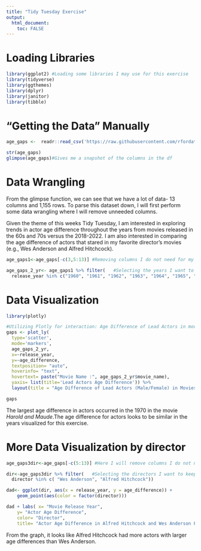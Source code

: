 ```yaml
---
title: "Tidy Tuesday Exercise"
output: 
  html_document:
    toc: FALSE
---
```


# Loading Libraries

```r
library(ggplot2) #Loading some libraries I may use for this exercise
library(tidyverse)
library(ggthemes)
library(dplyr)
library(janitor)
library(tibble)
```

# "Getting the Data" Manually

```r
age_gaps <-  readr::read_csv('https://raw.githubusercontent.com/rfordatascience/tidytuesday/master/data/2023/2023-02-14/age_gaps.csv') #Here I manually read in the csv used for this weeks TidyTuesday

str(age_gaps)
glimpse(age_gaps)#Gives me a snapshot of the columns in the df
```

# Data Wrangling

From the glimpse function, we can see that we have a lot of data- 13 columns and 1,155 rows. To parse this dataset down, I will first perform some data wrangling where I will remove unneeded columns.

Given the theme of this weeks Tidy Tuesday, I am interested in exploring trends in actor age difference throughout the years from movies released in the 60s and 70s versus the 2018-2022. I am also interested in comparing the age difference of actors that stared in my favorite director's movies (e.g., Wes Anderson and Alfred Hitchcock).

```r
age_gaps1<-age_gaps[-c(3,5:13)] #Removing columns I do not need for my specific data visualization [Age Difference in lead actors from 1960-1980 vs. 2018-2022]

age_gaps_2_yr<- age_gaps1 %>% filter(   #Selecting the years I want to keep in my dataset 
  release_year %in% c("1960", "1961", "1962", "1963", "1964", "1965", "1966", "1967", "1968", "1969", "1970","1971","1972","1973","1974", "1975","1976","1977","1978","1979","2018", "2019", "2020", "2021", "2022"))


```

# Data Visualization
```r
library(plotly)

#Utilizing Plotly for interaction: Age Difference of Lead Actors in movies by year between 1960-1979 and post Me too Movement 2018-2022
gaps <- plot_ly(
  type='scatter', 
  mode='markers',
  age_gaps_2_yr, 
  x=~release_year, 
  y=~age_difference,
  textposition= "auto",
  hoverinfo= "text",
  hovertext= paste("Movie Name :", age_gaps_2_yr$movie_name),
  yaxis= list(title='Lead Actors Age Difference')) %>%
  layout(title = "Age Difference of Lead Actors (Male/Female) in Movies from 1960-1970 and 2018-2022", xaxis=list(title= 'Movie Release Year'), yaxis= list(title='Lead Actors Age Difference'))

gaps
```

The largest age difference in actors occurred in the 1970 in the movie *Harold and Maude*.The age difference for actors looks to be similar in the years visualized for this exercise.

# More Data Visualization by director
```r
age_gaps3dir<-age_gaps[-c(5:13)] #Here I will remove columns I do not need

dir<-age_gaps3dir %>% filter(   #Selecting the directors I want to keep in my dataset Hitchcock and Anderson are my two favorite! 
  director %in% c( "Wes Anderson", "Alfred Hitchcock"))

dad<- ggplot(dir, aes(x = release_year, y = age_difference)) +
    geom_point(aes(color = factor(director)))

dad + labs( x= "Movie Release Year",
    y= "Actor Age Difference",
    color= "Director",
    title= "Actor Age Difference in Alfred Hitchcock and Wes Anderson Films")
```
From the graph, it looks like Alfred Hitchcock had more actors with larger age differences than Wes Anderson.
